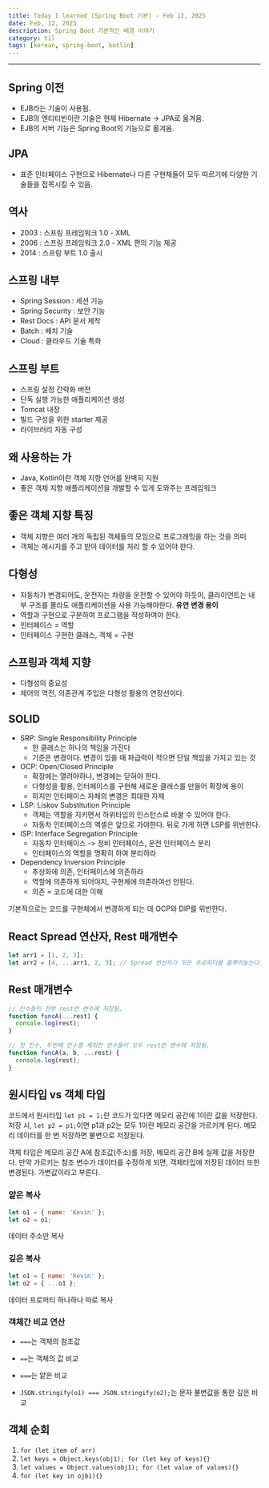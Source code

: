 ```yaml
---
title: Today I learned (Spring Boot 기본) - Feb 12, 2025
date: Feb, 12, 2025
description: Spring Boot 기본적인 배경 이야기
category: til
tags: [korean, spring-boot, kotlin]
---
```


---

## Spring 이전

- EJB라는 기술이 사용됨.
- EJB의 엔티티빈이란 기술은 현제 Hibernate -> JPA로 옮겨옴.
- EJB의 서버 기능은 Spring Boot의 기능으로 옮겨옴.

## JPA

- 표준 인터페이스 구현으로 Hibernate나 다른 구현체들이 모두 따르기에 다양한 기술들을 접목시킬 수 있음.

## 역사

- 2003 : 스프링 프레임워크 1.0 - XML
- 2006 : 스프링 프레임워크 2.0 - XML 편의 기능 제공
- 2014 : 스프링 부트 1.0 출시

## 스프링 내부

- Spring Session : 세션 기능
- Spring Security : 보안 기능
- Rest Docs : API 문서 제작
- Batch : 배치 기술
- Cloud : 클라우드 기술 특화

## 스프링 부트

- 스프링 설정 간략화 버전
- 단독 실행 가능한 애플리케이션 생성
- Tomcat 내장
- 빌드 구성을 위한 starter 제공
- 라이브러리 자동 구성

## 왜 사용하는 가

- Java, Kotlin이란 객체 지향 언어를 완벽히 지원
- 좋은 객체 지향 애플리케이션을 개발할 수 있게 도와주는 프레임워크

## 좋은 객체 지향 특징

- 객체 지향은 여러 개의 독립된 객체들의 모임으로 프로그래밍을 하는 것을 의미
- 객체는 메시지를 주고 받아 데이터를 처리 할 수 있어야 한다.

## 다형성

- 자동차가 변경되어도, 운전자는 차량을 운전할 수 있어야 하듯이, 클라이언트는 내부 구조를 몰라도
  애플리케이션을 사용 가능해야한다. **유연** **변경 용이**
- 역할과 구현으로 구분하여 프로그램을 작성하여야 한다.
- 인터페이스 = 역할
- 인터페이스 구현한 클래스, 객체 = 구현

## 스프링과 객체 지향

- 다형성의 중요성
- 제어의 역전, 의존관계 주입은 다형성 활용의 연장선이다.

## SOLID

- SRP: Single Responsibility Principle
  - 한 클래스는 하나의 책임을 가진다
  - 기준은 변경이다. 변경이 있을 때 파급력이 적으면 단일 책임을 가지고 있는 것
- OCP: Open/Closed Principle
  - 확장에는 열려야하나, 변경에는 닫혀야 한다.
  - 다형성을 활용, 인터페이스를 구현해 새로운 클래스를 만들어 확장에 용이
  - 하지만 인터페이스 자체의 변경은 최대한 자제
- LSP: Liskov Substitution Principle
  - 객체는 역할을 지키면서 하위타입의 인스턴스로 바꿀 수 있어야 한다.
  - 자동차 인터페이스의 엑셀은 앞으로 가야한다. 뒤로 가게 하면 LSP를 위반한다.
- ISP: Interface Segregation Principle
  - 자동차 인터페이스 -> 정비 인터페이스, 운전 인터페이스 분리
  - 인터페이스의 역할을 명확히 하여 분리하라
- Dependency Inversion Principle
  - 추상화에 의존, 인터페이스에 의존하라
  - 역할에 의존하게 되어야지, 구현체에 의존하여선 안된다.
  - 의존 = 코드에 대한 이해

기본적으로는 코드를 구현체에서 변경하게 되는 데 OCP와 DIP를 위반한다.

## React Spread 연산자, Rest 매개변수

```javascript
let arr1 = [1, 2, 3];
let arr2 = [4, ...arr1, 2, 3]; // Spread 연산자가 모든 프로퍼티를 흩뿌려놓는다.
```

## Rest 매개변수

```javascript
// 인수들이 전부 rest란 변수에 저장됨.
function funcA(...rest) {
  console.log(rest);
}

// 첫 인수, 두번째 인수를 제외한 변수들이 모두 rest란 변수에 저장됨.
function funcA(a, b, ...rest) {
  console.log(rest);
}
```

## 원시타입 vs 객체 타입

코드에서 원시타입 `let p1 = 1;`란 코드가 있다면 메모리 공간에 1이란 값을 저장한다.
저장 시, `let p2 = p1;`이면 p1과 p2는 모두 1이란 메모리 공간을 가르키게 된다.
메모리 데이터를 한 번 저장하면 불변으로 저장된다.

객체 타입은 메모리 공간 A에 참조값(주소)를 저장, 메모리 공간 B에 실제 값을 저장한다.
만약 가르키는 참조 변수가 데이터를 수정하게 되면, 객체타입에 저장된 데이터 또한 변경된다.
가변값이라고 부른다.

### 얕은 복사

```javascript
let o1 = { name: 'Kevin' };
let o2 = o1;
```

데이터 주소만 복사

### 깊은 복사

```javascript
let o1 = { name: 'Kevin' };
let o2 = { ...o1 };
```

데이터 프로퍼티 하나하나 따로 복사

### 객체간 비교 연산

- `===`는 객체의 참조값
- `==`는 객체의 값 비교

- `===`는 얕은 비교
- `JSON.stringify(o1) === JSON.stringify(o2);`는 문자 불변값을 통한 깊은 비교

## 객체 순회

1. `for (let item of arr)`
2. `let keys = Object.keys(obj1); for (let key of keys){}`
3. `let values = Object.values(obj1); for (let value of values){}`
4. `for (let key in ojb1){}`
